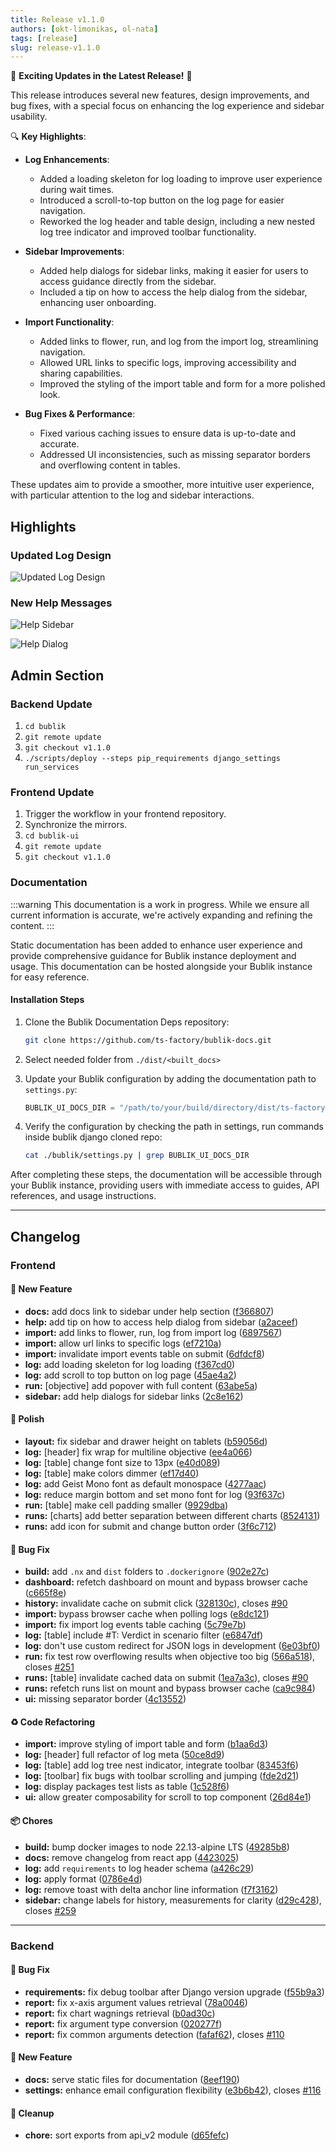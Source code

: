 ```yaml
---
title: Release v1.1.0
authors: [okt-limonikas, ol-nata]
tags: [release]
slug: release-v1.1.0
---
```


🎉 **Exciting Updates in the Latest Release!** 🎉

This release introduces several new features, design improvements, and bug fixes, with a special focus on enhancing the log experience and sidebar usability.

🔍 **Key Highlights**:

- **Log Enhancements**:

  - Added a loading skeleton for log loading to improve user experience during wait times.
  - Introduced a scroll-to-top button on the log page for easier navigation.
  - Reworked the log header and table design, including a new nested log tree indicator and improved toolbar functionality.

- **Sidebar Improvements**:

  - Added help dialogs for sidebar links, making it easier for users to access guidance directly from the sidebar.
  - Included a tip on how to access the help dialog from the sidebar, enhancing user onboarding.

- **Import Functionality**:

  - Added links to flower, run, and log from the import log, streamlining navigation.
  - Allowed URL links to specific logs, improving accessibility and sharing capabilities.
  - Improved the styling of the import table and form for a more polished look.

- **Bug Fixes & Performance**:
  - Fixed various caching issues to ensure data is up-to-date and accurate.
  - Addressed UI inconsistencies, such as missing separator borders and overflowing content in tables.

These updates aim to provide a smoother, more intuitive user experience, with particular attention to the log and sidebar interactions.

<!--truncate-->

## Highlights

### Updated Log Design

![Updated Log Design](./img/log-shortcut.webp)

### New Help Messages

![Help Sidebar](./img/help-sidebar.webp)

![Help Dialog](./img/help-dialog.webp)

## Admin Section

### Backend Update

1. `cd bublik`
2. `git remote update`
3. `git checkout v1.1.0`
4. `./scripts/deploy --steps pip_requirements django_settings run_services`

### Frontend Update

1. Trigger the workflow in your frontend repository.
2. Synchronize the mirrors.
3. `cd bublik-ui`
4. `git remote update`
5. `git checkout v1.1.0`

### Documentation

:::warning
This documentation is a work in progress. While we ensure all current information is accurate, we're actively expanding and refining the content.
:::

Static documentation has been added to enhance user experience and provide comprehensive guidance for Bublik instance deployment and usage. This documentation can be hosted alongside your Bublik instance for easy reference.

#### Installation Steps

1. Clone the Bublik Documentation Deps repository:

   ```bash
   git clone https://github.com/ts-factory/bublik-docs.git
   ```

2. Select needed folder from `./dist/<built_docs>`

3. Update your Bublik configuration by adding the documentation path to `settings.py`:

   ```python
   BUBLIK_UI_DOCS_DIR = "/path/to/your/build/directory/dist/ts-factory"
   ```

4. Verify the configuration by checking the path in settings, run commands inside bublik django cloned repo:

   ```bash
   cat ./bublik/settings.py | grep BUBLIK_UI_DOCS_DIR
   ```

After completing these steps, the documentation will be accessible through your Bublik instance, providing users with immediate access to guides, API references, and usage instructions.

---

## Changelog

### Frontend

#### 🚀 New Feature

- **docs:** add docs link to sidebar under help section ([f366807](https://github.com/ts-factory/bublik-ui/commit/f3668075b372a5012ab5e82f9c7751a8b76bd683))
- **help:** add tip on how to access help dialog from sidebar ([a2aceef](https://github.com/ts-factory/bublik-ui/commit/a2aceeff45af59c1bcbc71d951d89a2f9f8f788f))
- **import:** add links to flower, run, log from import log ([6897567](https://github.com/ts-factory/bublik-ui/commit/6897567658fdc8b76f941c2efe44befe5dabae55))
- **import:** allow url links to specific logs ([ef7210a](https://github.com/ts-factory/bublik-ui/commit/ef7210a707544bd06f58d9936553271369aec6ed))
- **import:** invalidate import events table on submit ([6dfdcf8](https://github.com/ts-factory/bublik-ui/commit/6dfdcf8c5f984a6137fc0ec5981f7af8d1c71fbe))
- **log:** add loading skeleton for log loading ([f367cd0](https://github.com/ts-factory/bublik-ui/commit/f367cd070fbaae3e3f9f11ba90ecc44dd8a319ca))
- **log:** add scroll to top button on log page ([45ae4a2](https://github.com/ts-factory/bublik-ui/commit/45ae4a27ccca84e6e159957caf05939af4a5fc52))
- **run:** [objective] add popover with full content ([63abe5a](https://github.com/ts-factory/bublik-ui/commit/63abe5ad8484f2f7fe252d4c8a0ff16c439e7c92))
- **sidebar:** add help dialogs for sidebar links ([2c8e162](https://github.com/ts-factory/bublik-ui/commit/2c8e162fdf92802de6a42072ba14d6c12b039f5f))

#### 💅 Polish

- **layout:** fix sidebar and drawer height on tablets ([b59056d](https://github.com/ts-factory/bublik-ui/commit/b59056db8da6b83f18ea69276ec194a409f7b65c))
- **log:** [header] fix wrap for multiline objective ([ee4a066](https://github.com/ts-factory/bublik-ui/commit/ee4a06655d0b24ced80fe5f2a5499937c0c8dc64))
- **log:** [table] change font size to 13px ([e40d089](https://github.com/ts-factory/bublik-ui/commit/e40d0890e7848702daf0dd476eca5168e732d7c3))
- **log:** [table] make colors dimmer ([ef17d40](https://github.com/ts-factory/bublik-ui/commit/ef17d4038ce82e8a289d40241853ce085e1811cd))
- **log:** add Geist Mono font as default monospace ([4277aac](https://github.com/ts-factory/bublik-ui/commit/4277aac70696c7bcfa09fe6ed10249837dd5d4d7))
- **log:** reduce margin bottom and set mono font for log ([93f637c](https://github.com/ts-factory/bublik-ui/commit/93f637c3a574c1da98c86b79ba837ce1974b84b6))
- **run:** [table] make cell padding smaller ([9929dba](https://github.com/ts-factory/bublik-ui/commit/9929dba7b23d0db97d41269a1dc5ae39f9337a81))
- **runs:** [charts] add better separation between different charts ([8524131](https://github.com/ts-factory/bublik-ui/commit/852413199eed648db16a662d577ddc620e227c25))
- **runs:** add icon for submit and change button order ([3f6c712](https://github.com/ts-factory/bublik-ui/commit/3f6c71294977adb3036facd12134796397d1edf4))

#### 🐛 Bug Fix

- **build:** add `.nx` and `dist` folders to `.dockerignore` ([902e27c](https://github.com/ts-factory/bublik-ui/commit/902e27c3dc52e73910df9406800d8fe2202b22ac))
- **dashboard:** refetch dashboard on mount and bypass browser cache ([c665f8e](https://github.com/ts-factory/bublik-ui/commit/c665f8eedb5c7096d631462980ce808980f9fdb7))
- **history:** invalidate cache on submit click ([328130c](https://github.com/ts-factory/bublik-ui/commit/328130c2c72466d6b1ee09f49096dae6bf57e73d)), closes [#90](https://github.com/ts-factory/bublik-ui/issues/90)
- **import:** bypass browser cache when polling logs ([e8dc121](https://github.com/ts-factory/bublik-ui/commit/e8dc121093006437ce208ea73e2cd0fcab482833))
- **import:** fix import log events table caching ([5c79e7b](https://github.com/ts-factory/bublik-ui/commit/5c79e7b29ee30cc4684a35d977e3010218208909))
- **log:** [table] include #T: Verdict in scenario filter ([e6847df](https://github.com/ts-factory/bublik-ui/commit/e6847dfc7db34d5a3075d70cddfa785918286683))
- **log:** don't use custom redirect for JSON logs in development ([6e03bf0](https://github.com/ts-factory/bublik-ui/commit/6e03bf01ceadfe04f291a443c39d14509d52b856))
- **run:** fix test row overflowing results when objective too big ([566a518](https://github.com/ts-factory/bublik-ui/commit/566a518b281f722a3d807c15cfb7094f06edad7e)), closes [#251](https://github.com/ts-factory/bublik-ui/issues/251)
- **runs:** [table] invalidate cached data on submit ([1ea7a3c](https://github.com/ts-factory/bublik-ui/commit/1ea7a3c6afd71fcd2c5cd9021cff1c621edbcf88)), closes [#90](https://github.com/ts-factory/bublik-ui/issues/90)
- **runs:** refetch runs list on mount and bypass browser cache ([ca9c984](https://github.com/ts-factory/bublik-ui/commit/ca9c98412bf5b0aa39cf77ddddb51bdf2d5cdf64))
- **ui:** missing separator border ([4c13552](https://github.com/ts-factory/bublik-ui/commit/4c13552e5ec947373db170c010344c1126cbe100))

#### ♻ Code Refactoring

- **import:** improve styling of import table and form ([b1aa6d3](https://github.com/ts-factory/bublik-ui/commit/b1aa6d37e6ac55a1101fb7297acb79b098142296))
- **log:** [header] full refactor of log meta ([50ce8d9](https://github.com/ts-factory/bublik-ui/commit/50ce8d9a911616c64d3c4d14e740ab5508a5e1d2))
- **log:** [table] add log tree nest indicator, integrate toolbar ([83453f6](https://github.com/ts-factory/bublik-ui/commit/83453f63598d3f4f703ec1da8d15a56b18db791e))
- **log:** [toolbar] fix bugs with toolbar scrolling and jumping ([fde2d21](https://github.com/ts-factory/bublik-ui/commit/fde2d21fcde62d59c8ebd05a485aba98a61487fe))
- **log:** display packages test lists as table ([1c528f6](https://github.com/ts-factory/bublik-ui/commit/1c528f6994cc878998ae333b5950aa37cb01e1fb))
- **ui:** allow greater composability for scroll to top component ([26d84e1](https://github.com/ts-factory/bublik-ui/commit/26d84e185179c8a34413beecb414e1dbb963f971))

#### 📦 Chores

- **build:** bump docker images to node 22.13-alpine LTS ([49285b8](https://github.com/ts-factory/bublik-ui/commit/49285b8ccde4a9ede0d1dacb8b3f8e259550093f))
- **docs:** remove changelog from react app ([4423025](https://github.com/ts-factory/bublik-ui/commit/4423025d12bfde034299d27ab3b84d3605184fc2))
- **log:** add `requirements` to log header schema ([a426c29](https://github.com/ts-factory/bublik-ui/commit/a426c2977ded408277637c89663db8209b7561f0))
- **log:** apply format ([0786e4d](https://github.com/ts-factory/bublik-ui/commit/0786e4dc3693ca35b3d96b2475ceac97f9e5cd98))
- **log:** remove toast with delta anchor line information ([f7f3162](https://github.com/ts-factory/bublik-ui/commit/f7f316276c3d2123909af3a3c65f6be771d08276))
- **sidebar:** change labels for history, measurements for clarity ([d29c428](https://github.com/ts-factory/bublik-ui/commit/d29c4287a338813ccf750b0bc2cddc9588588843)), closes [#259](https://github.com/ts-factory/bublik-ui/issues/259)

---

### Backend

#### 🐛 Bug Fix

- **requirements:** fix debug toolbar after Django version upgrade ([f55b9a3](https://github.com/ts-factory/bublik/commit/f55b9a3e522e4e2b839010f9ecfd7cf608ab155a))
- **report:** fix x-axis argument values retrieval ([78a0046](https://github.com/ts-factory/bublik/commit/78a0046263da611de95ea17038abefd1d43d9d52))
- **report:** fix chart wagnings retrieval ([b0ad30c](https://github.com/ts-factory/bublik/commit/b0ad30cb647b7259f665c7a8fa532ac0a0f79dba))
- **report:** fix argument type conversion ([020277f](https://github.com/ts-factory/bublik/commit/020277fd6d3f187435e09a45433d98e8598d1d14))
- **report:** fix common arguments detection ([fafaf62](https://github.com/ts-factory/bublik/commit/a0e47fafaf626af1349105909949a2505319e24a)), closes [#110](https://github.com/ts-factory/bublik/issues/110)

#### 🚀 New Feature

- **docs:** serve static files for documentation ([8eef190](https://github.com/ts-factory/bublik/commit/8eef1901508b74b441a4efecaf59574438915b73))
- **settings:** enhance email configuration flexibility ([e3b6b42](https://github.com/ts-factory/bublik/commit/e3b6b42a584026b988e53fa49b77bfd5ebf2757a)), closes [#116](https://github.com/ts-factory/bublik/issues/116)

#### 🧹 Cleanup

- **chore:** sort exports from api_v2 module ([d65fefc](https://github.com/ts-factory/bublik/commit/d65fefc09743664ab3e34743d7a8ed74df68da1d))

